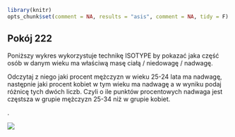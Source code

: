 ```r
library(knitr)
opts_chunk$set(comment = NA, results = "asis", comment = NA, tidy = F)
```

## Pokój 222

Poniższy wykres wykorzystuje technikę ISOTYPE by pokazać jaka część osób w danym wieku ma właściwą masę ciałą / niedowagę / nadwagę.

Odczytaj z niego jaki procent mężczyzn w wieku 25-24 lata ma nadwagę, następnie jaki procent kobiet w tym wieku ma nadwagę a w wyniku podaj różnicę tych dwóch liczb. Czyli o ile punktów procentowych nadwaga jest częstsza w grupie mężczyzn 25-34 niż w grupie kobiet. 

.

![](isotype.png)

